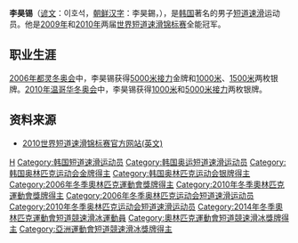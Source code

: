 {{MedalTableTop}}
{{MedalSport | 男子[[短道速滑|短道速滑]]}}
{{MedalCountry|{{KOR}}}}
{{MedalOlympic}}
{{MedalGold | [[2006年冬季奧林匹克运动会|2006年都灵]] | [[2006年冬季奧林匹克运动会短道速滑比賽|5000米接力]]}}
{{MedalSilver | 2006年都灵 | [[2006年冬季奧林匹克运动会短道速滑比賽|1000米]]}}
{{MedalSilver | 2006年都灵 | [[2006年冬季奧林匹克运动会短道速滑比賽|1500米]]}}
{{MedalSilver | [[2010年冬季奧林匹克运动会|2010年温哥华]] | [[2010年冬季奧林匹克运动会短道速滑比賽|1000米]]}}
{{MedalSilver | 2010年温哥华 | [[2010年冬季奧林匹克运动会短道速滑比賽|5000米接力]]}}
{{MedalCompetition | [[世界短道速滑锦标赛|世界锦标赛]]}}
{{MedalGold | [[2010年世界短道速滑锦标赛|2010年索菲亚]] | [[2010年世界短道速滑锦标赛|全能]]}}
{{MedalGold | 2010年索菲亚 | [[2010年世界短道速滑锦标赛|1000米]]}}
{{MedalGold | 2010年索菲亚 | [[2010年世界短道速滑锦标赛|3000米]]}}
{{MedalGold | 2010年索菲亚 | [[2010年世界短道速滑锦标赛|5000米接力]]}}
{{MedalGold | [[2009年世界短道速滑锦标赛|2009年维也纳]] | [[2009年世界短道速滑锦标赛|全能]]}}
{{MedalGold | 2009年维也纳 | [[2009年世界短道速滑锦标赛|1000米]]}}
{{MedalGold | 2009年维也纳 | [[2009年世界短道速滑锦标赛|1500米]]}}
{{MedalGold | [[2008年世界短道速滑锦标赛|2008年江陵]] | [[2008年世界短道速滑锦标赛|1000米]]}}
{{MedalGold | 2008年江陵 | [[2008年世界短道速滑锦标赛|5000米接力]]}}
{{MedalSilver | 2009年维也纳 | [[2009年世界短道速滑锦标赛|3000米]]}}
{{MedalSilver | 2008年江陵 | [[2008年世界短道速滑锦标赛|全能]]}}
{{MedalSilver | 2008年江陵 | [[2008年世界短道速滑锦标赛|1500米]]}}
{{MedalSilver | [[2006年世界短道速滑锦标赛|2006年明尼阿波利斯]] | [[2006年世界短道速滑锦标赛|全能]]}}
{{MedalSilver | 2006年明尼阿波利斯 | [[2006年世界短道速滑锦标赛|1000米]]}}
{{MedalSilver | 2006年明尼阿波利斯 | [[2006年世界短道速滑锦标赛|1500米]]}}
{{MedalBronze | [[2012年世界短道速滑锦标赛|2012年上海]] | [[2012年世界短道速滑锦标赛|5000米接力]]}}
{{MedalBronze | 2010年索菲亚 | [[2010年世界短道速滑锦标赛|1500米]]}}
{{MedalBronze | 2006年明尼阿波利斯 | [[2006年世界短道速滑锦标赛|500米]]}}
{{MedalCompetition | [[世界短道速滑团体锦标赛|世界团体锦标赛]]}}
{{MedalGold | [[世界短道速滑团体锦标赛|2010年博尔米奥]] | [[世界短道速滑团体锦标赛|团体]]}}
{{MedalGold | [[世界短道速滑团体锦标赛|2009年海伦芬]] | [[世界短道速滑团体锦标赛|团体]]}}
{{MedalGold | [[世界短道速滑团体锦标赛|2006年蒙特利尔]] | [[世界短道速滑团体锦标赛|团体]]}}
{{MedalBronze | [[世界短道速滑团体锦标赛|2008年哈尔滨]] | [[世界短道速滑团体锦标赛|团体]]}}
{{MedalCompetition | [[亚洲冬季运动会|亚洲冬季运动会]]}}
{{MedalGold| [[2011年亚洲冬季运动会|2011年阿斯塔纳-阿拉木图]]| [[2011年亚洲冬季运动会短道速滑比赛|5000米接力]]}}
{{MedalGold| [[2007年亚洲冬季运动会|2007年长春]]| [[2011年亚洲冬季运动会短道速滑比赛|5000米接力]]}}
{{MedalCompetition | [[世界少年短道速滑锦标赛|世界少年锦标赛]]}}
{{MedalGold | [[世界少年短道速滑锦标赛|2005年贝尔格莱德]] | [[世界少年短道速滑锦标赛|全能]]}}
{{MedalGold | [[世界少年短道速滑锦标赛|2004年北京]] | [[世界少年短道速滑锦标赛|全能]]}}
{{MedalGold | [[世界少年短道速滑锦标赛|2003年布达佩斯]] | [[世界少年短道速滑锦标赛|全能]]}}
{{MedalBottom}}

'''李昊锡'''（[[谚文|谚文]]：이호석，[[朝鲜汉字|朝鲜汉字]]：李昊錫，{{bd|1986年|6月25日|catIdx=Lee Ho-Suk}}），是[[韩国|韩国]]著名的男子[[短道速滑|短道速滑]]运动员。他是[[2009年世界短道速滑锦标赛|2009年]]和[[2010年世界短道速滑锦标赛|2010年]]两届[[世界短道速滑锦标赛|世界短道速滑锦标赛]]全能冠军。

==职业生涯==
[[2006年冬季奥林匹克运动会|2006年都灵冬奥会]]中，李昊锡获得[[2006年冬季奥林匹克运动会|5000米接力]]金牌和[[2006年冬季奥林匹克运动会|1000米]]、[[2006年冬季奥林匹克运动会|1500米]]两枚银牌。[[2010年冬季奥林匹克运动会|2010年温哥华冬奥会]]中，李昊锡获得[[2010年冬季奥林匹克运动会|1000米]]和[[2010年冬季奥林匹克运动会|5000米接力]]两枚银牌。

==资料来源==
* [https://web.archive.org/web/20100311142158/http://www.2010wstssc-sofia.com/ 2010世界短道速滑锦标赛官方网站(英文)]

{{Footer Olympic Champions in Men's 5000 m Relay Short Track Speed Skating}}
{{Footer World Champions in Short Track Speed Skating – Men's Overall}}

{{DEFAULTSORT:Lee Ho-Suk}}
[[Category:李姓|H]]
[[Category:韩国短道速滑运动员|Category:韩国短道速滑运动员]]
[[Category:韩国奥运短道速滑运动员|Category:韩国奥运短道速滑运动员]]
[[Category:韩国奥林匹克运动会金牌得主|Category:韩国奥林匹克运动会金牌得主]]
[[Category:韩国奥林匹克运动会银牌得主|Category:韩国奥林匹克运动会银牌得主]]
[[Category:2006年冬季奧林匹克運動會獎牌得主|Category:2006年冬季奧林匹克運動會獎牌得主]]
[[Category:2010年冬季奧林匹克運動會獎牌得主|Category:2010年冬季奧林匹克運動會獎牌得主]]
[[Category:2006年冬季奥林匹克运动会短道速滑运动员|Category:2006年冬季奥林匹克运动会短道速滑运动员]]
[[Category:2010年冬季奥林匹克运动会短道速滑运动员|Category:2010年冬季奥林匹克运动会短道速滑运动员]]
[[Category:2014年冬季奧林匹克運動會短道競速滑冰運動員|Category:2014年冬季奧林匹克運動會短道競速滑冰運動員]]
[[Category:奧林匹克運動會短道競速滑冰獎牌得主|Category:奧林匹克運動會短道競速滑冰獎牌得主]]
[[Category:亞洲運動會短道競速滑冰獎牌得主|Category:亞洲運動會短道競速滑冰獎牌得主]]